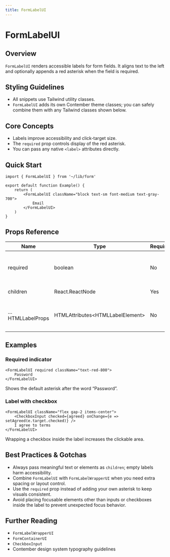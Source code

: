 ```yaml
---
title: FormLabelUI
---
```


<!-- Edited by human: false -->
<!-- Examples count: 13 -->
<!-- Source examples: 2 -->
<!-- Playground examples: 1 -->
<!-- External examples: 10 -->
<!-- Import examples: 6 -->

# FormLabelUI

## Overview
`FormLabelUI` renders accessible labels for form fields.
It aligns text to the left and optionally appends a red asterisk when the field is required.

## Styling Guidelines
* All snippets use Tailwind utility classes.
* `FormLabelUI` adds its own Contember theme classes; you can safely combine them with any Tailwind classes shown below.

## Core Concepts
* Labels improve accessibility and click-target size.
* The `required` prop controls display of the red asterisk.
* You can pass any native `<label>` attributes directly.

## Quick Start
```tsx
import { FormLabelUI } from '~/lib/form'

export default function Example() {
	return (
		<FormLabelUI className="block text-sm font-medium text-gray-700">
			Email
		</FormLabelUI>
	)
}
```

## Props Reference
| Name | Type | Required | Default | Description |
|------|------|----------|---------|-------------|
| required | boolean | No | false | When **true**, shows a red asterisk after the label text. |
| children | React.ReactNode | Yes | — | Content of the label. |
| …HTMLLabelProps | HTMLAttributes\<HTMLLabelElement\> | No | — | Any prop accepted by a native `<label>` element. |

## Examples

### Required indicator
```tsx
<FormLabelUI required className="text-red-800">
	Password
</FormLabelUI>
```
Shows the default asterisk after the word “Password”.

### Label with checkbox
```tsx
<FormLabelUI className="flex gap-2 items-center">
	<CheckboxInput checked={agreed} onChange={e => setAgreed(e.target.checked)} />
	I agree to terms
</FormLabelUI>
```
Wrapping a checkbox inside the label increases the clickable area.

## Best Practices & Gotchas
* Always pass meaningful text or elements as `children`; empty labels harm accessibility.
* Combine `FormLabelUI` with `FormLabelWrapperUI` when you need extra spacing or layout control.
* Use the `required` prop instead of adding your own asterisk to keep visuals consistent.
* Avoid placing focusable elements other than inputs or checkboxes inside the label to prevent unexpected focus behavior.

## Further Reading
* `FormLabelWrapperUI`
* `FormContainerUI`
* `CheckboxInput`
* Contember design system typography guidelines

<!-- End of Generated Documentation -->

